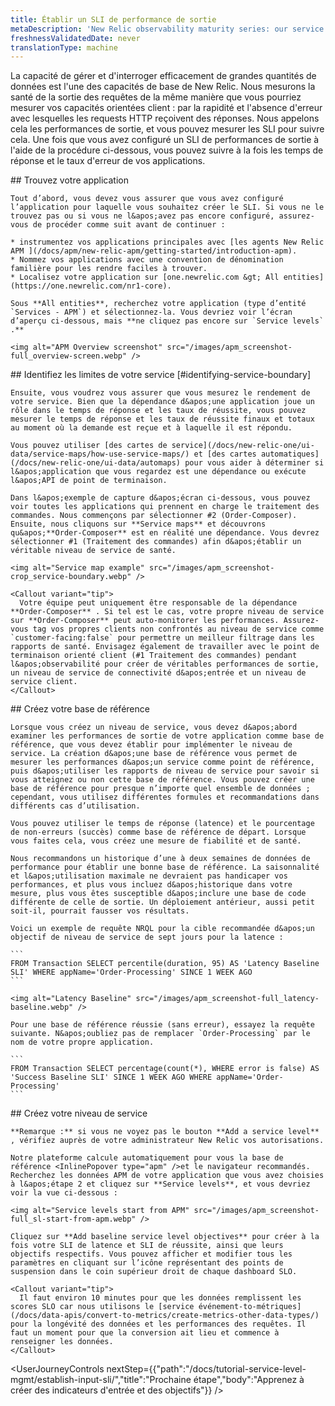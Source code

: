 ```yaml
---
title: Établir un SLI de performance de sortie
metaDescription: 'New Relic observability maturity series: our service level management guide shows you how to easily measure and communicate the overall health, performance, and quality of your digital products and services to all stakeholders.'
freshnessValidatedDate: never
translationType: machine
---
```


La capacité de gérer et d&apos;interroger efficacement de grandes quantités de données est l&apos;une des capacités de base de New Relic. Nous mesurons la santé de la sortie des requêtes de la même manière que vous pourriez mesurer vos capacités orientées client : par la rapidité et l&apos;absence d&apos;erreur avec lesquelles les requests HTTP reçoivent des réponses. Nous appelons cela les performances de sortie, et vous pouvez mesurer les SLI pour suivre cela. Une fois que vous avez configuré un SLI de performances de sortie à l&apos;aide de la procédure ci-dessous, vous pouvez suivre à la fois les temps de réponse et le taux d&apos;erreur de vos applications.

<Steps>
  <Step>
    ## Trouvez votre application

    Tout d’abord, vous devez vous assurer que vous avez configuré l’application pour laquelle vous souhaitez créer le SLI. Si vous ne le trouvez pas ou si vous ne l&apos;avez pas encore configuré, assurez-vous de procéder comme suit avant de continuer :

    * instrumentez vos applications principales avec [les agents New Relic APM ](/docs/apm/new-relic-apm/getting-started/introduction-apm).
    * Nommez vos applications avec une convention de dénomination familière pour les rendre faciles à trouver.
    * Localisez votre application sur [one.newrelic.com &gt; All entities](https://one.newrelic.com/nr1-core).

    Sous **All entities**, recherchez votre application (type d’entité `Services - APM`) et sélectionnez-la. Vous devriez voir l’écran d’aperçu ci-dessous, mais **ne cliquez pas encore sur `Service levels` .**

    <img alt="APM Overview screenshot" src="/images/apm_screenshot-full_overview-screen.webp" />
  </Step>

  <Step>
    ## Identifiez les limites de votre service [#identifying-service-boundary]

    Ensuite, vous voudrez vous assurer que vous mesurez le rendement de votre service. Bien que la dépendance d&apos;une application joue un rôle dans le temps de réponse et les taux de réussite, vous pouvez mesurer le temps de réponse et les taux de réussite finaux et totaux au moment où la demande est reçue et à laquelle il est répondu.

    Vous pouvez utiliser [des cartes de service](/docs/new-relic-one/ui-data/service-maps/how-use-service-maps/) et [des cartes automatiques](/docs/new-relic-one/ui-data/automaps) pour vous aider à déterminer si l&apos;application que vous regardez est une dépendance ou exécute l&apos;API de point de terminaison.

    Dans l&apos;exemple de capture d&apos;écran ci-dessous, vous pouvez voir toutes les applications qui prennent en charge le traitement des commandes. Nous commençons par sélectionner #2 (Order-Composer). Ensuite, nous cliquons sur **Service maps** et découvrons qu&apos;**Order-Composer** est en réalité une dépendance. Vous devrez sélectionner #1 (Traitement des commandes) afin d&apos;établir un véritable niveau de service de santé.

    <img alt="Service map example" src="/images/apm_screenshot-crop_service-boundary.webp" />

    <Callout variant="tip">
      Votre équipe peut uniquement être responsable de la dépendance **Order-Composer** . Si tel est le cas, votre propre niveau de service sur **Order-Composer** peut auto-monitorer les performances. Assurez-vous tag vos propres clients non confrontés au niveau de service comme `customer-facing:false` pour permettre un meilleur filtrage dans les rapports de santé. Envisagez également de travailler avec le point de terminaison orienté client (#1 Traitement des commandes) pendant l&apos;observabilité pour créer de véritables performances de sortie, un niveau de service de connectivité d&apos;entrée et un niveau de service client.
    </Callout>
  </Step>

  <Step>
    ## Créez votre base de référence

    Lorsque vous créez un niveau de service, vous devez d&apos;abord examiner les performances de sortie de votre application comme base de référence, que vous devez établir pour implémenter le niveau de service. La création d&apos;une base de référence vous permet de mesurer les performances d&apos;un service comme point de référence, puis d&apos;utiliser les rapports de niveau de service pour savoir si vous atteignez ou non cette base de référence. Vous pouvez créer une base de référence pour presque n’importe quel ensemble de données ; cependant, vous utilisez différentes formules et recommandations dans différents cas d’utilisation.

    Vous pouvez utiliser le temps de réponse (latence) et le pourcentage de non-erreurs (succès) comme base de référence de départ. Lorsque vous faites cela, vous créez une mesure de fiabilité et de santé.

    Nous recommandons un historique d’une à deux semaines de données de performance pour établir une bonne base de référence. La saisonnalité et l&apos;utilisation maximale ne devraient pas handicaper vos performances, et plus vous incluez d&apos;historique dans votre mesure, plus vous êtes susceptible d&apos;inclure une base de code différente de celle de sortie. Un déploiement antérieur, aussi petit soit-il, pourrait fausser vos résultats.

    Voici un exemple de requête NRQL pour la cible recommandée d&apos;un objectif de niveau de service de sept jours pour la latence :

    ```
    FROM Transaction SELECT percentile(duration, 95) AS 'Latency Baseline SLI' WHERE appName='Order-Processing' SINCE 1 WEEK AGO
    ```

    <img alt="Latency Baseline" src="/images/apm_screenshot-full_latency-baseline.webp" />

    Pour une base de référence réussie (sans erreur), essayez la requête suivante. N&apos;oubliez pas de remplacer `Order-Processing` par le nom de votre propre application.

    ```
    FROM Transaction SELECT percentage(count(*), WHERE error is false) AS 'Success Baseline SLI' SINCE 1 WEEK AGO WHERE appName='Order-Processing'
    ```
  </Step>

  <Step>
    ## Créez votre niveau de service

    **Remarque :** si vous ne voyez pas le bouton **Add a service level** , vérifiez auprès de votre administrateur New Relic vos autorisations.

    Notre plateforme calcule automatiquement pour vous la base de référence <InlinePopover type="apm" />et le navigateur recommandés. Recherchez les données APM de votre application que vous avez choisies à l&apos;étape 2 et cliquez sur **Service levels**, et vous devriez voir la vue ci-dessous :

    <img alt="Service levels start from APM" src="/images/apm_screenshot-full_sl-start-from-apm.webp" />

    Cliquez sur **Add baseline service level objectives** pour créer à la fois votre SLI de latence et SLI de réussite, ainsi que leurs objectifs respectifs. Vous pouvez afficher et modifier tous les paramètres en cliquant sur l’icône représentant des points de suspension dans le coin supérieur droit de chaque dashboard SLO.

    <Callout variant="tip">
      Il faut environ 10 minutes pour que les données remplissent les scores SLO car nous utilisons le [service événement-to-métriques](/docs/data-apis/convert-to-metrics/create-metrics-other-data-types/) pour la longévité des données et les performances des requêtes. Il faut un moment pour que la conversion ait lieu et commence à renseigner les données.
    </Callout>
  </Step>
</Steps>

<UserJourneyControls nextStep={{"path":"/docs/tutorial-service-level-mgmt/establish-input-sli/","title":"Prochaine étape","body":"Apprenez à créer des indicateurs d'entrée et des objectifs"}} />